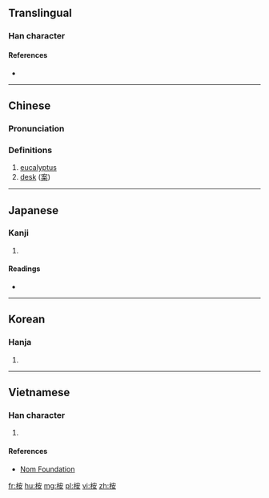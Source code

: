 ==Translingual==

===Han character===
{{Han char|rn=75|rad=木|as=06|sn=10|four=43944|canj=DJV|ids=⿰木安}}

====References====
* {{Han ref|kx=0525.100|dkj=14763|dj=0914.050|hdz=21207.070|uh=6849|ud=26697|bh=D1DB|bd=53723}}

----

==Chinese==
{{zh-forms}}

===Pronunciation===
{{zh-pron
|m=ān,àn
|c=on1,on3
|mc=
|oc=
|ma=
|cat=n
}}

===Definitions===
# [[eucalyptus]]
# [[desk]] ([[案]]){{rfv-sense}}

----

==Japanese==

===Kanji===
{{ja-kanji|grade=|rs=木06}}

# {{defn|lang=ja|sort=木06}}

====Readings====
* {{ja-readings|on=[[あん]] (an)|kun=}}

----

==Korean==

===Hanja===
{{ko-hanja|hangeul=안|eumhun=|rv=an|mr=an|y=an}}

# {{defn|lang=ko|sort=木06}}

----

==Vietnamese==

===Han character===
{{vi-readings|rs=木06|hanviet=an}}

# {{defn|lang=vi|sort=木06}}

====References====
* [http://nomfoundation.org/common/nom_details.php?codepoint=6849 Nom Foundation]

[[fr:桉]]
[[hu:桉]]
[[mg:桉]]
[[pl:桉]]
[[vi:桉]]
[[zh:桉]]